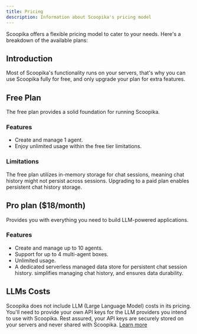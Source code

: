 ```yaml
---
title: Pricing
description: Information about Scoopika's pricing model
---
```


Scoopika offers a flexible pricing model to cater to your needs. Here's a breakdown of the available plans:

## Introduction

Most of Scoopika's functionality runs on your servers, that's why you can use Scoopika fully for free, and only upgrade your plan for extra features.

## Free Plan

The free plan provides a solid foundation for running Scoopika.

### Features

- Create and manage 1 agent.
- Enjoy unlimited usage within the free tier limitations.

### Limitations

The free plan utilizes in-memory storage for chat sessions, meaning chat history might not persist across sessions. Upgrading to a paid plan enables persistent chat history storage.

## Pro plan ($18/month)

Provides you with everything you need to build LLM-powered applications.

### Features

- Create and manage up to 10 agents.
- Support for up to 4 multi-agent boxes.
- Unlimited usage.
- A dedicated serverless managed data store for persistent chat session history. simplifies managing chat history, and ensures data durability.

## LLMs Costs

Scoopika does not include LLM (Large Language Model) costs in its pricing. You'll need to provide your own API keys for the LLM providers you intend to use with Scoopika. Rest assured, your API keys are securely stored on your servers and never shared with Scoopika. [Learn more](/guides/scoopika-on-your-servers)